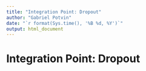 ```yaml
---
title: "Integration Point: Dropout"
author: "Gabriel Potvin"
date: "`r format(Sys.time(), '%B %d, %Y')`"
output: html_document
---
```


# Integration Point: Dropout


